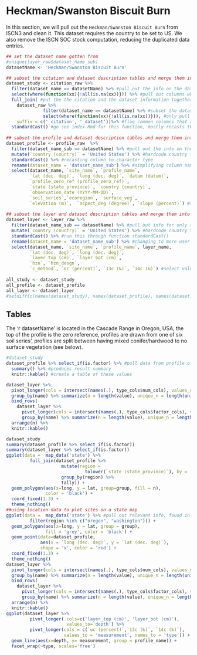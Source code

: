 # Heckman/Swanston Biscuit Burn

In this section, we will pull out the `Heckman/Swanston Biscuit Burn` from ISCN3 and clean it.
This dataset requires the country to be set to US.
We also remove the ISCN SOC stock computation, reducing the duplicated data entries.

```r
## set the dataset name gotten from 
#unique(layer_raw$dataset_name_sub)
datasetName <- 'Heckman/Swanston Biscuit Burn'

## subset the citation and dataset description tables and merge them into a study table
dataset_study <- citation_raw %>% 
  filter(dataset_name == datasetName) %>% #pull out the info on the dataset we want here
  select(where(function(xx){!all(is.na(xx))})) %>% #pull out columns where values are not all "NA"
  full_join( #put the the citation and the dataset information together
    dataset_raw %>%
              filter(dataset_name == datasetName) %>% #subset the dataset table
              select(where(function(xx){!all(is.na(xx))})), #only pull columns that are not enitrely NA values
    suffix = c('_citation', '_dataset'))%>% #flag common columns that are not the id columns between the two tables
  standardCast() #go see index.Rmd for this function, mostly recasts the column to the right types
  
## subset the profile and dataset description tables and merge them into a study table
dataset_profile <- profile_raw  %>%
  filter(dataset_name_sub == datasetName) %>% #pull out the info on the dataset we want here
  mutate(`country (country)` = 'United States') %>% #hardcode country to correct one
  standardCast() %>% #recasting column to character type
  rename(dataset_name = 'dataset_name_sub') %>% #simplifying column name
  select(dataset_name, `site_name`, `profile_name`,
         `lat (dec. deg)`, `long (dec. deg)`, `datum (datum)`,
         `profile_zero_ref (profile_zero_ref)`,
         `state (state_province)`, `country (country)`, 
         `observation_date (YYYY-MM-DD)`, 
         `soil_series`,`ecoregion`, `surface_veg`,
         `elevation (m)`,  `aspect_deg (degree)`, `slope (percent)`) #selecting columns that will be used to create maps when called later
         
## subset the layer and dataset description tables and merge them into a study table
dataset_layer <- layer_raw %>%
  filter(dataset_name_sub == datasetName) %>% #pull out info for only this dataset
  mutate(`country (country)` = 'United States') %>% #hardcode country to correct one with desired format
  standardCast() %>% #run this through function standardCast()
  rename(dataset_name = 'dataset_name_sub') %>% #changing to more user-friendly name
  select(dataset_name, `site_name`, `profile_name`, layer_name,
         `lat (dec. deg)`, `long (dec. deg)`, 
         `layer_top (cm)`, `layer_bot (cm)`,
         `hzn`, `hzn_desgn`,
         `c_method`, `oc (percent)`, `13c (‰)`, `14c (‰)`) #select values to be included in later graphs/tables
  
all_study <- dataset_study
all_profile <- dataset_profile
all_layer <- dataset_layer
#setdiff(c(names(dataset_study), names(dataset_profile), names(dataset_layer)), unlist(type_cols))
```

## Tables

The 'r datasetName' is located in the Cascade Range in Oregon, USA, the top of the profile is the zero reference, profiles are drawn from one of six soil series', profiles are split between having mixed conifer/hardwood to no surface vegetation (see below).

```r
#dataset_study
dataset_profile %>% select_if(is.factor) %>% #pull data from profile of this dataset
  summary() %>% #produces result summary
  knitr::kable() #create a table of these values
```


```r
dataset_layer %>%
  pivot_longer(cols = intersect(names(.), type_cols$num_cols), values_drop_na = TRUE) %>%
  group_by(name) %>% summarize(n = length(value), unique_n = length(unique(value))) %>%
  bind_rows(
    dataset_layer %>%
      pivot_longer(cols = intersect(names(.), type_cols$factor_cols), values_drop_na = TRUE) %>%
      group_by(name) %>% summarize(n = length(value), unique_n = length(unique(value))) ) %>%
  arrange(n) %>%
  knitr::kable()
```

```r
dataset_study
summary(dataset_profile %>% select_if(is.factor))
summary(dataset_layer %>% select_if(is.factor))
ggplot(data =  map_data('state') %>%
         full_join(dataset_profile %>% 
                     mutate(region = 
                              tolower(`state (state_province)`), by = 'region') %>%
                     group_by(region) %>% 
                     tally)) + 
  geom_polygon(aes(x=long, y = lat, group=group, fill = n), 
               color = 'black') +
  coord_fixed(1.3) + 
  theme_nothing() 
##using location data to plot sites on a state map
ggplot(data =  map_data('state') %>% #pull out relevant info, found in state column
         filter(region %in% c("oregon", "washington"))) + 
  geom_polygon(aes(x=long, y = lat, group = group), 
               fill = 'grey', color = 'black') + 
  geom_point(data=dataset_profile, 
             aes(x = `long (dec. deg)`, y = `lat (dec. deg)`),
             shape = 'x', color = 'red') +
  coord_fixed(1.3) +
  theme_nothing() 
dataset_layer %>%
  pivot_longer(cols = intersect(names(.), type_cols$num_cols), values_drop_na = TRUE) %>%
  group_by(name) %>% summarize(n = length(value), unique_n = length(unique(value))) %>%
  bind_rows(
    dataset_layer %>%
      pivot_longer(cols = intersect(names(.), type_cols$factor_cols), values_drop_na = TRUE) %>%
      group_by(name) %>% summarize(n = length(value), unique_n = length(unique(value))) ) %>%
  arrange(n) %>%
  knitr::kable()
ggplot(dataset_layer %>% 
         pivot_longer( cols=c('layer_top (cm)', 'layer_bot (cm)'),
                       values_to='depth') %>%
         pivot_longer(cols = c(`oc (percent)`,`13c (‰)`, `14c (‰)`), 
                      values_to = 'measurement', names_to = 'type')) +
  geom_line(aes(x=depth, y= measurement, group = profile_name)) +
  facet_wrap(~type, scales='free')
```
